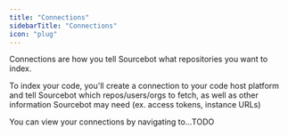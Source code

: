 ```yaml
---
title: "Connections"
sidebarTitle: "Connections"
icon: "plug"
---
```



Connections are how you tell Sourcebot what repositories you want to index. 

To index your code, you'll create a connection to your code host platform and tell Sourcebot which repos/users/orgs to fetch, as well as other information Sourcebot may need (ex. access tokens, instance URLs)

You can view your connections by navigating to...TODO

<ConnectionCards/>
